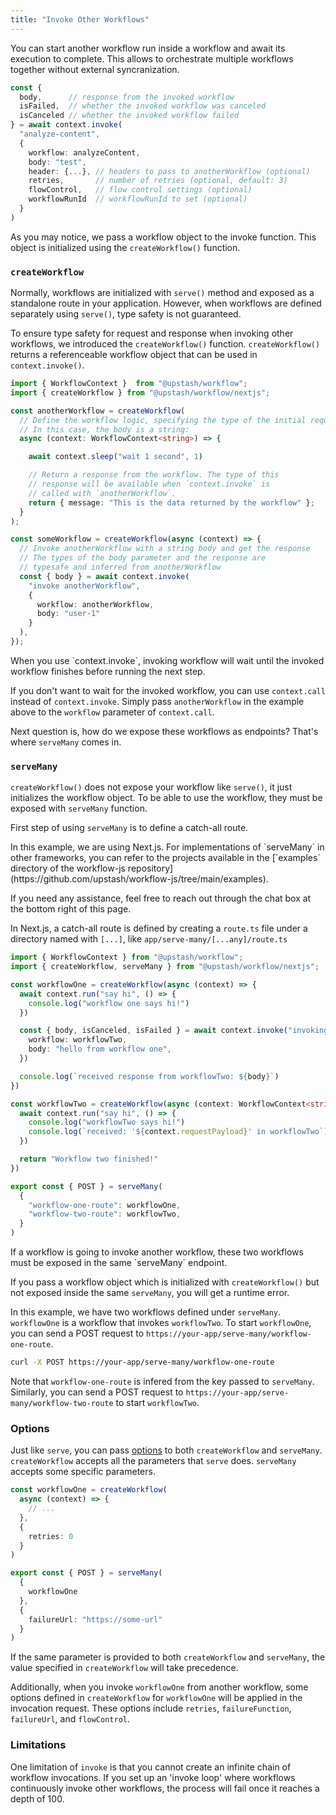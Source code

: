 ```yaml
---
title: "Invoke Other Workflows"
---
```


You can start another workflow run inside a workflow and await its execution to complete.
This allows to orchestrate multiple workflows together without external syncranization.

```typescript
const {
  body,      // response from the invoked workflow
  isFailed,  // whether the invoked workflow was canceled
  isCanceled // whether the invoked workflow failed
} = await context.invoke(
  "analyze-content",
  {
    workflow: analyzeContent,
    body: "test",
    header: {...}, // headers to pass to anotherWorkflow (optional)
    retries,       // number of retries (optional, default: 3)
    flowControl,   // flow control settings (optional)
    workflowRunId  // workflowRunId to set (optional)
  }
)
```

As you may notice, we pass a workflow object to the invoke function. This object is initialized using the `createWorkflow()` function.

### `createWorkflow`

Normally, workflows are initialized with `serve()` method and exposed as a standalone route in your application.
However, when workflows are defined separately using `serve()`, type safety is not guaranteed.

To ensure type safety for request and response when invoking other workflows, we introduced the `createWorkflow()` function.
`createWorkflow()` returns a referenceable workflow object that can be used in `context.invoke()`.

```typescript {2, 5-7, 10-14, 19-28}
import { WorkflowContext }  from "@upstash/workflow";
import { createWorkflow } from "@upstash/workflow/nextjs";

const anotherWorkflow = createWorkflow(
  // Define the workflow logic, specifying the type of the initial request body.
  // In this case, the body is a string:
  async (context: WorkflowContext<string>) => {

    await context.sleep("wait 1 second", 1)

    // Return a response from the workflow. The type of this
    // response will be available when `context.invoke` is
    // called with `anotherWorkflow`.
    return { message: "This is the data returned by the workflow" };
  }
);

const someWorkflow = createWorkflow(async (context) => {
  // Invoke anotherWorkflow with a string body and get the response
  // The types of the body parameter and the response are
  // typesafe and inferred from anotherWorkflow
  const { body } = await context.invoke(
    "invoke anotherWorkflow",
    {
      workflow: anotherWorkflow,
      body: "user-1"
    }
  ),
});
```

<Note>
  When you use `context.invoke`, invoking workflow will wait until the invoked workflow finishes before running the next step.

  If you don't want to wait for the invoked workflow, you can use `context.call` instead of `context.invoke`. Simply pass `anotherWorkflow` in the example above to the `workflow` parameter of `context.call`.
</Note>


Next question is, how do we expose these workflows as endpoints? That's where `serveMany` comes in.

### `serveMany`

`createWorkflow()` does not expose your workflow like `serve()`, it just initializes the workflow object.
To be able to use the workflow, they must be exposed with `serveMany` function.

First step of using `serveMany` is to define a catch-all route.

<Note>
  In this example, we are using Next.js. For implementations of `serveMany` in other frameworks, you can refer to the projects available in the [`examples` directory of the workflow-js repository](https://github.com/upstash/workflow-js/tree/main/examples).

  If you need any assistance, feel free to reach out through the chat box at the bottom right of this page.
</Note>

In Next.js, a catch-all route is defined by creating a `route.ts` file under a directory named with `[...]`, like `app/serve-many/[...any]/route.ts`

```ts app/serve-many/[...any]/route.ts {26-31} 
import { WorkflowContext } from "@upstash/workflow";
import { createWorkflow, serveMany } from "@upstash/workflow/nextjs";

const workflowOne = createWorkflow(async (context) => {
  await context.run("say hi", () => {
    console.log("workflow one says hi!")
  })

  const { body, isCanceled, isFailed } = await context.invoke("invoking other", {
    workflow: workflowTwo,
    body: "hello from workflow one",
  })

  console.log(`received response from workflowTwo: ${body}`)
})

const workflowTwo = createWorkflow(async (context: WorkflowContext<string>) => {
  await context.run("say hi", () => {
    console.log("workflowTwo says hi!")
    console.log(`received: '${context.requestPayload}' in workflowTwo`)
  })

  return "Workflow two finished!"
})

export const { POST } = serveMany(
  {
    "workflow-one-route": workflowOne,
    "workflow-two-route": workflowTwo,
  }
)
```

<Warning>
  If a workflow is going to invoke another workflow, these two workflows must be exposed in the same `serveMany` endpoint.
  
  If you pass a workflow object which is initialized with `createWorkflow()` but not exposed inside the same `serveMany`, you will get a runtime error.
</Warning>

In this example, we have two workflows defined under `serveMany`. `workflowOne` is a workflow that invokes `workflowTwo`. To start `workflowOne`, you can send a POST request to `https://your-app/serve-many/workflow-one-route`.

```bash
curl -X POST https://your-app/serve-many/workflow-one-route
```

Note that `workflow-one-route` is infered from the key passed to `serveMany`. Similarly, you can send a POST request to `https://your-app/serve-many/workflow-two-route` to start `workflowTwo`.

### Options

Just like `serve`, you can pass [options](/workflow/basics/serve#options) to both `createWorkflow` and `serveMany`. `createWorkflow` accepts all the parameters that `serve` does. `serveMany` accepts some specific parameters.

```ts {5-7, 14-16} 
const workflowOne = createWorkflow(
  async (context) => {
    // ...
  },
  {
    retries: 0
  }
)

export const { POST } = serveMany(
  {
    workflowOne
  },
  {
    failureUrl: "https://some-url"
  }
)
```

If the same parameter is provided to both `createWorkflow` and `serveMany`, the value specified in `createWorkflow` will take precedence.

Additionally, when you invoke `workflowOne` from another workflow, some options defined in `createWorkflow` for `workflowOne` will be applied in the invocation request. These options include `retries`, `failureFunction`, `failureUrl`, and `flowControl`.

### Limitations

One limitation of `invoke` is that you cannot create an infinite chain of workflow invocations. If you set up an 'invoke loop' where workflows continuously invoke other workflows, the process will fail once it reaches a depth of 100.

